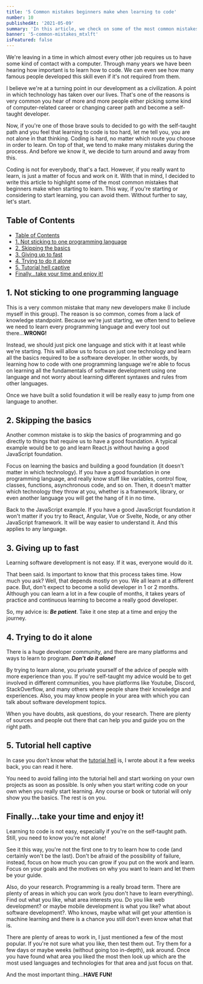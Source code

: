 ```yaml
---
title: '5 Common mistakes beginners make when learning to code'
number: 10
publishedAt: '2021-05-09'
summary: 'In this article, we check on some of the most common mistakes beginners make when starting to learn how to write code.'
banner: '5-common-mistakes_mtxlft'
isFeatured: false
---
```


We're leaving in a time in which almost every other job requires us to have some kind of contact with a computer. Through many years we have been hearing how important is to learn how to code. We can even see how many famous people developed this skill even if it's not required from them.

I believe we're at a turning point in our development as a civilization. A point in which technology has taken over our lives. That's one of the reasons is very common you hear of more and more people either picking some kind of computer-related career or changing career path and become a self-taught developer.

Now, if you're one of those brave souls to decided to go with the self-taught path and you feel that learning to code is too hard, let me tell you, you are not alone in that thinking. Coding is hard, no matter which route you choose in order to learn. On top of that, we tend to make many mistakes during the process. And before we know it, we decide to turn around and away from this.

Coding is not for everybody, that's a fact. However, if you really want to learn, is just a matter of focus and work on it. With that in mind, I decided to write this article to highlight some of the most common mistakes that beginners make when starting to learn. This way, if you're starting or considering to start learning, you can avoid them. Without further to say, let's start.

## Table of Contents
- [Table of Contents](#table-of-contents)
- [1. Not sticking to one programming language](#1-not-sticking-to-one-programming-language)
- [2. Skipping the basics](#2-skipping-the-basics)
- [3. Giving up to fast](#3-giving-up-to-fast)
- [4. Trying to do it alone](#4-trying-to-do-it-alone)
- [5. Tutorial hell captive](#5-tutorial-hell-captive)
- [Finally...take your time and enjoy it!](#finallytake-your-time-and-enjoy-it)

## 1. Not sticking to one programming language

This is a very common mistake that many new developers make (I include myself in this group). The reason is so common, comes from a lack of knowledge standpoint. Because we're just starting, we often tend to believe we need to learn every programming language and every tool out there...**WRONG!**

Instead, we should just pick one language and stick with it at least while we're starting. This will allow us to focus on just one technology and learn all the basics required to be a software developer. In other words, by learning how to code with one programming language we're able to focus on learning all the fundamentals of software development using one language and not worry about learning different syntaxes and rules from other languages.

Once we have built a solid foundation it will be really easy to jump from one language to another.

## 2. Skipping the basics

Another common mistake is to skip the basics of programming and go directly to things that require us to have a good foundation. A typical example would be to go and learn  React.js without having a good JavaScript foundation.

Focus on learning the basics and building a good foundation (it doesn't matter in which technology). If you have a good foundation in one programming language, and really know stuff like variables, control flow, classes, functions, asynchronous code, and so on. Then, it doesn't matter which technology they throw at you, whether is a framework, library, or even another language you will get the hang of it in no time.

Back to the JavaScript example. If you have a good JavaScript foundation it won't matter if you try to React, Angular, Vue or Svelte, Node, or any other JavaScript framework. It will be way easier to understand it. And this applies to any language.

## 3. Giving up to fast

Learning software development is not easy. If it was, everyone would do it.

That been said. Is important to know that this process takes time. How much you ask? Well, that depends mostly on you. We all learn at a different pace. But, don't expect to become a solid developer in 1 or 2 months. Although you can learn a lot in a few couple of months, it takes years of practice and continuous learning to become a really good developer.

So, my advice is: ***Be patient***. Take it one step at a time and enjoy the journey.

## 4. Trying to do it alone

There is a huge developer community, and there are many platforms and ways to learn to program. ***Don't do it alone!***

By trying to learn alone, you private yourself of the advice of people with more experience than you. If you're self-taught my advice would be to get involved in different communities, you have platforms like Youtube, Discord, StackOverflow, and many others where people share their knowledge and experiences. Also, you may know people in your area with which you can talk about software development topics.

When you have doubts, ask questions, do your research. There are plenty of sources and people out there that can help you and guide you on the right path.

## 5. Tutorial hell captive

In case you don't know what the [tutorial hell](https://sergiobarria.com/blog/what-is-the-tutorial-hell-and-how-to-escape-it) is, I wrote about it a few weeks back, you can read it here.

You need to avoid falling into the tutorial hell and start working on your own projects as soon as possible. Is only when you start writing code on your own when you really start learning. Any course or book or tutorial will only show you the basics. The rest is on you.

## Finally...take your time and enjoy it!

Learning to code is not easy, especially if you're on the self-taught path. Still, you need to know you're not alone!

See it this way, you're not the first one to try to learn how to code (and certainly won't be the last). Don't be afraid of the possibility of failure, instead, focus on how much you can grow if you put on the work and learn. Focus on your goals and the motives on why you want to learn and let them be your guide.

Also, do your research. Programming is a really broad term. There are plenty of areas in which you can work (you don't have to learn everything). Find out what you like, what area interests you. Do you like web development? or maybe mobile development is what you like? what about software development?. Who knows, maybe what will get your attention is machine learning and there is a chance you still don't even know what that is.

There are plenty of areas to work in, I just mentioned a few of the most popular. If you're not sure what you like, then test them out. Try them for a few days or maybe weeks (without going too in-depth), ask around. Once you have found what area you liked the most then look up which are the most used languages and technologies for that area and just focus on that.

And the most important thing...**HAVE FUN!**
